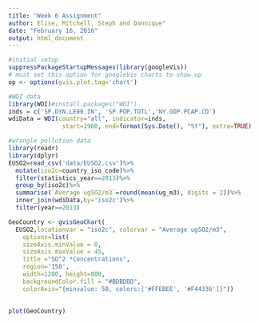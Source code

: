 ```yaml
---
title: "Week 6 Assignment"
author: Elise, Mitchell, Steph and Dannique"
date: "February 16, 2016"
output: html_document
---
```



```r

#initial setup
suppressPackageStartupMessages(library(googleVis))
# must set this option for googleVis charts to show up
op <- options(gvis.plot.tag='chart')

#WDI data
library(WDI)#install.packages("WDI")
inds = c('SP.DYN.LE00.IN', 'SP.POP.TOTL','NY.GDP.PCAP.CD')
wdiData = WDI(country="all", indicator=inds,
               start=1960, end=format(Sys.Date(), "%Y"), extra=TRUE)

#wrangle pollution data
library(readr)
library(dplyr)
EUSO2=read_csv('data/EUSO2.csv')%>%
  mutate(iso2c=country_iso_code)%>%
  filter(statistics_year==2013)%>%
  group_by(iso2c)%>%
  summarise(`Average ugSO2/m3`=round(mean(ug_m3), digits = 2))%>%
  inner_join(wdiData,by='iso2c')%>%
  filter(year==2013)

GeoCountry <- gvisGeoChart(
  EUSO2,locationvar = "iso2c", colorvar = "Average ugSO2/m3",
    options=list(
    sizeAxis.minValue = 0,
    sizeAxis.maxValue = 45,
    title ="SO^2 *Concentrations",
    region='150',
    width=1200, height=800,
    backgroundColor.fill = "#BDBDBD",
    colorAxis="{minvalue: 50, colors:['#FFEBEE', '#F44336']}"))
    

plot(GeoCountry)
```


